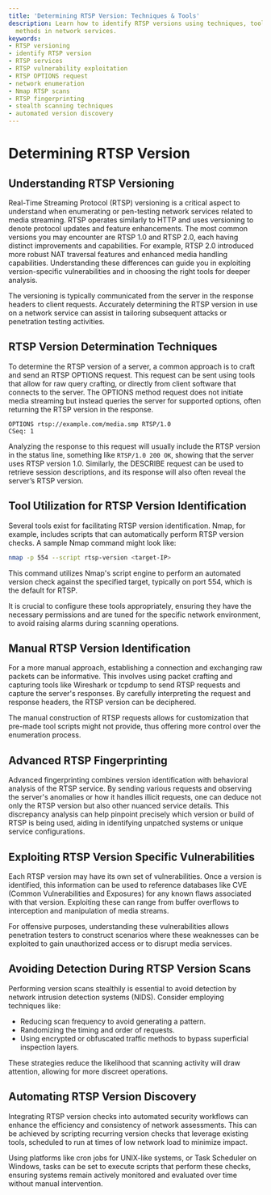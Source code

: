 ```yaml
---
title: 'Determining RTSP Version: Techniques & Tools'
description: Learn how to identify RTSP versions using techniques, tools, and exploitation
  methods in network services.
keywords:
- RTSP versioning
- identify RTSP version
- RTSP services
- RTSP vulnerability exploitation
- RTSP OPTIONS request
- network enumeration
- Nmap RTSP scans
- RTSP fingerprinting
- stealth scanning techniques
- automated version discovery
---
```


# Determining RTSP Version

## Understanding RTSP Versioning

Real-Time Streaming Protocol (RTSP) versioning is a critical aspect to understand when enumerating or pen-testing network services related to media streaming. RTSP operates similarly to HTTP and uses versioning to denote protocol updates and feature enhancements. The most common versions you may encounter are RTSP 1.0 and RTSP 2.0, each having distinct improvements and capabilities. For example, RTSP 2.0 introduced more robust NAT traversal features and enhanced media handling capabilities. Understanding these differences can guide you in exploiting version-specific vulnerabilities and in choosing the right tools for deeper analysis.

The versioning is typically communicated from the server in the response headers to client requests. Accurately determining the RTSP version in use on a network service can assist in tailoring subsequent attacks or penetration testing activities.

## RTSP Version Determination Techniques

To determine the RTSP version of a server, a common approach is to craft and send an RTSP OPTIONS request. This request can be sent using tools that allow for raw query crafting, or directly from client software that connects to the server. The OPTIONS method request does not initiate media streaming but instead queries the server for supported options, often returning the RTSP version in the response.

```plaintext
OPTIONS rtsp://example.com/media.smp RTSP/1.0
CSeq: 1
```

Analyzing the response to this request will usually include the RTSP version in the status line, something like `RTSP/1.0 200 OK`, showing that the server uses RTSP version 1.0. Similarly, the DESCRIBE request can be used to retrieve session descriptions, and its response will also often reveal the server’s RTSP version.

## Tool Utilization for RTSP Version Identification

Several tools exist for facilitating RTSP version identification. Nmap, for example, includes scripts that can automatically perform RTSP version checks. A sample Nmap command might look like:

```bash
nmap -p 554 --script rtsp-version <target-IP>
```

This command utilizes Nmap's script engine to perform an automated version check against the specified target, typically on port 554, which is the default for RTSP.

It is crucial to configure these tools appropriately, ensuring they have the necessary permissions and are tuned for the specific network environment, to avoid raising alarms during scanning operations.

## Manual RTSP Version Identification

For a more manual approach, establishing a connection and exchanging raw packets can be informative. This involves using packet crafting and capturing tools like Wireshark or tcpdump to send RTSP requests and capture the server's responses. By carefully interpreting the request and response headers, the RTSP version can be deciphered.

The manual construction of RTSP requests allows for customization that pre-made tool scripts might not provide, thus offering more control over the enumeration process.

## Advanced RTSP Fingerprinting

Advanced fingerprinting combines version identification with behavioral analysis of the RTSP service. By sending various requests and observing the server's anomalies or how it handles illicit requests, one can deduce not only the RTSP version but also other nuanced service details. This discrepancy analysis can help pinpoint precisely which version or build of RTSP is being used, aiding in identifying unpatched systems or unique service configurations.

## Exploiting RTSP Version Specific Vulnerabilities

Each RTSP version may have its own set of vulnerabilities. Once a version is identified, this information can be used to reference databases like CVE (Common Vulnerabilities and Exposures) for any known flaws associated with that version. Exploiting these can range from buffer overflows to interception and manipulation of media streams.

For offensive purposes, understanding these vulnerabilities allows penetration testers to construct scenarios where these weaknesses can be exploited to gain unauthorized access or to disrupt media services.

## Avoiding Detection During RTSP Version Scans

Performing version scans stealthily is essential to avoid detection by network intrusion detection systems (NIDS). Consider employing techniques like:

- Reducing scan frequency to avoid generating a pattern.
- Randomizing the timing and order of requests.
- Using encrypted or obfuscated traffic methods to bypass superficial inspection layers.

These strategies reduce the likelihood that scanning activity will draw attention, allowing for more discreet operations.

## Automating RTSP Version Discovery

Integrating RTSP version checks into automated security workflows can enhance the efficiency and consistency of network assessments. This can be achieved by scripting recurring version checks that leverage existing tools, scheduled to run at times of low network load to minimize impact.

Using platforms like cron jobs for UNIX-like systems, or Task Scheduler on Windows, tasks can be set to execute scripts that perform these checks, ensuring systems remain actively monitored and evaluated over time without manual intervention.